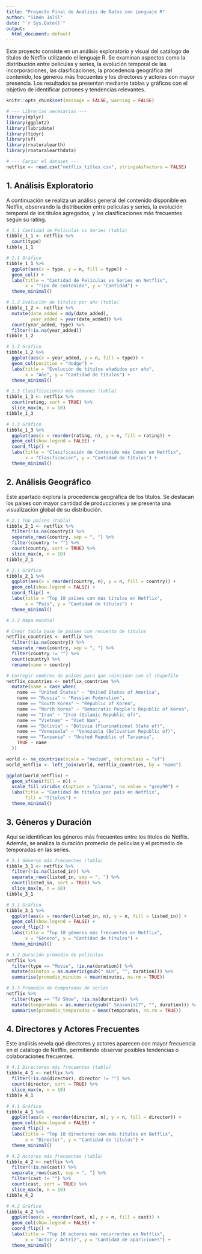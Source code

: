 ```yaml
---
title: "Proyecto Final de Análisis de Datos con Lenguaje R"
author: "Simón Jalil"
date: "`r Sys.Date()`"
output:
  html_document: default
---
```

Este proyecto consiste en un análisis exploratorio y visual del catálogo de títulos de Netflix utilizando el lenguaje R. Se examinan aspectos como la distribución entre películas y series, la evolución temporal de las incorporaciones, las clasificaciones, la procedencia geográfica del contenido, los géneros más frecuentes y los directores y actores con mayor presencia. Los resultados se presentan mediante tablas y gráficos con el objetivo de identificar patrones y tendencias relevantes.


```r
knitr::opts_chunk$set(message = FALSE, warning = FALSE)

# --- Librerías necesarias ---
library(dplyr)
library(ggplot2)
library(lubridate)
library(tidyr)
library(sf)
library(rnaturalearth)
library(rnaturalearthdata)
```

```r
# --- Cargar el dataset ---
netflix <- read.csv("netflix_titles.csv", stringsAsFactors = FALSE)
```

## 1. Análisis Exploratorio

A continuación se realiza un análisis general del contenido disponible en Netflix, observando la distribución entre películas y series, la evolución temporal de los títulos agregados, y las clasificaciones más frecuentes según su rating.

```r
# 1.1 Cantidad de Películas vs Series (tabla)
tibble_1_1 <- netflix %>%
  count(type)
tibble_1_1
```

```r
# 1.1 Gráfico
tibble_1_1 %>%
  ggplot(aes(x = type, y = n, fill = type)) +
  geom_col() +
  labs(title = "Cantidad de Películas vs Series en Netflix",
       x = "Tipo de contenido", y = "Cantidad") +
  theme_minimal()
```

```r
# 1.2 Evolución de títulos por año (tabla)
tibble_1_2 <- netflix %>%
  mutate(date_added = mdy(date_added),
         year_added = year(date_added)) %>%
  count(year_added, type) %>%
  filter(!is.na(year_added))
tibble_1_2
```

```r
# 1.2 Gráfico
tibble_1_2 %>%
  ggplot(aes(x = year_added, y = n, fill = type)) +
  geom_col(position = "dodge") +
  labs(title = "Evolución de títulos añadidos por año",
       x = "Año", y = "Cantidad de títulos") +
  theme_minimal()
```

```r
# 1.3 Clasificaciones más comunes (tabla)
tibble_1_3 <- netflix %>%
  count(rating, sort = TRUE) %>%
  slice_max(n, n = 10)
tibble_1_3
```

```r
# 1.3 Gráfico
tibble_1_3 %>%
  ggplot(aes(x = reorder(rating, n), y = n, fill = rating)) +
  geom_col(show.legend = FALSE) +
  coord_flip() +
  labs(title = "Clasificación de Contenido más Común en Netflix",
       x = "Clasificación", y = "Cantidad de títulos") +
  theme_minimal()
```

## 2. Análisis Geográfico

Este apartado explora la procedencia geográfica de los títulos. Se destacan los países con mayor cantidad de producciones y se presenta una visualización global de su distribución.

```r
# 2.1 Top países (tabla)
tibble_2_1 <- netflix %>%
  filter(!is.na(country)) %>%
  separate_rows(country, sep = ", ") %>%
  filter(country != "") %>%
  count(country, sort = TRUE) %>%
  slice_max(n, n = 10)
tibble_2_1
```

```r
# 2.1 Gráfico
tibble_2_1 %>%
  ggplot(aes(x = reorder(country, n), y = n, fill = country)) +
  geom_col(show.legend = FALSE) +
  coord_flip() +
  labs(title = "Top 10 países con más títulos en Netflix",
       x = "País", y = "Cantidad de títulos") +
  theme_minimal()
```

```r
# 2.2 Mapa mundial

# Crear tabla base de países con recuento de títulos
netflix_countries <- netflix %>%
  filter(!is.na(country)) %>%
  separate_rows(country, sep = ", ") %>%
  filter(country != "") %>%
  count(country) %>%
  rename(name = country)

# Corregir nombres de países para que coincidan con el shapefile
netflix_countries <- netflix_countries %>%
  mutate(name = case_when(
    name == "United States" ~ "United States of America",
    name == "Russia" ~ "Russian Federation",
    name == "South Korea" ~ "Republic of Korea",
    name == "North Korea" ~ "Democratic People's Republic of Korea",
    name == "Iran" ~ "Iran (Islamic Republic of)",
    name == "Vietnam" ~ "Viet Nam",
    name == "Bolivia" ~ "Bolivia (Plurinational State of)",
    name == "Venezuela" ~ "Venezuela (Bolivarian Republic of)",
    name == "Tanzania" ~ "United Republic of Tanzania",
    TRUE ~ name
  ))

world <- ne_countries(scale = "medium", returnclass = "sf")
world_netflix <- left_join(world, netflix_countries, by = "name")

ggplot(world_netflix) +
  geom_sf(aes(fill = n)) +
  scale_fill_viridis_c(option = "plasma", na.value = "grey90") +
  labs(title = "Cantidad de títulos por país en Netflix",
       fill = "Títulos") +
  theme_minimal()
```

## 3. Géneros y Duración

Aquí se identifican los géneros más frecuentes entre los títulos de Netflix. Además, se analiza la duración promedio de películas y el promedio de temporadas en las series.

```r
# 3.1 Géneros más frecuentes (tabla)
tibble_3_1 <- netflix %>%
  filter(!is.na(listed_in)) %>%
  separate_rows(listed_in, sep = ", ") %>%
  count(listed_in, sort = TRUE) %>%
  slice_max(n, n = 10)
tibble_3_1
```

```r
# 3.1 Gráfico
tibble_3_1 %>%
  ggplot(aes(x = reorder(listed_in, n), y = n, fill = listed_in)) +
  geom_col(show.legend = FALSE) +
  coord_flip() +
  labs(title = "Top 10 géneros más frecuentes en Netflix",
       x = "Género", y = "Cantidad de títulos") +
  theme_minimal()
```

```r
# 3.2 Duración promedio de películas
netflix %>%
  filter(type == "Movie", !is.na(duration)) %>%
  mutate(minutos = as.numeric(gsub(" min", "", duration))) %>%
  summarise(promedio_minutos = mean(minutos, na.rm = TRUE))
```

```r
# 3.3 Promedio de temporadas de series
netflix %>%
  filter(type == "TV Show", !is.na(duration)) %>%
  mutate(temporadas = as.numeric(gsub(" Season[s]?", "", duration))) %>%
  summarise(promedio_temporadas = mean(temporadas, na.rm = TRUE))
```

## 4. Directores y Actores Frecuentes

Este análisis revela qué directores y actores aparecen con mayor frecuencia en el catálogo de Netflix, permitiendo observar posibles tendencias o colaboraciones frecuentes.

```r
# 4.1 Directores más frecuentes (tabla)
tibble_4_1 <- netflix %>%
  filter(!is.na(director), director != "") %>%
  count(director, sort = TRUE) %>%
  slice_max(n, n = 10)
tibble_4_1
```

```r
# 4.1 Gráfico
tibble_4_1 %>%
  ggplot(aes(x = reorder(director, n), y = n, fill = director)) +
  geom_col(show.legend = FALSE) +
  coord_flip() +
  labs(title = "Top 10 directores con más títulos en Netflix",
       x = "Director", y = "Cantidad de títulos") +
  theme_minimal()
```

```r
# 4.2 Actores más frecuentes (tabla)
tibble_4_2 <- netflix %>%
  filter(!is.na(cast)) %>%
  separate_rows(cast, sep = ", ") %>%
  filter(cast != "") %>%
  count(cast, sort = TRUE) %>%
  slice_max(n, n = 10)
tibble_4_2
```

```r
# 4.2 Gráfico
tibble_4_2 %>%
  ggplot(aes(x = reorder(cast, n), y = n, fill = cast)) +
  geom_col(show.legend = FALSE) +
  coord_flip() +
  labs(title = "Top 10 actores más recurrentes en Netflix",
       x = "Actor / Actriz", y = "Cantidad de apariciones") +
  theme_minimal()
```
